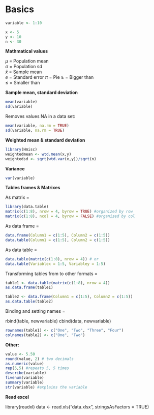 # Basics

```r
variable <- 1:10
```

```r
x <- 5
y <- 10
n <- 30
```

**Mathmatical values**

$\mu$ = Population mean   
$\sigma$ = Population sd   
$\bar{x}$ = Sample mean   
${e}$ = Standard error 
$\pi$ = Pie 
$\ge$ = Bigger than     
$\le$ = Smaller than 

**Sample mean, standard deviation**

```r
mean(variable)
sd(variable)
```

Removes values NA in a data set:

```r
mean(variable, na.rm = TRUE)
sd(variable, na.rm = TRUE)
```

**Weighted mean & standard deviation**

```r
library(Hmisc)
weightedmean <- wtd.mean(x,y)
weightedsd <- sqrt(wtd.var(x,y))/sqrt(n)
```

**Variance**

```r
var(variable)
```

**Tables frames & Matrixes**

As matrix =

```r
library(data.table)
matrix(c(1:8), nrow = 4, byrow = TRUE) #organized by row
matrix(c(1:8), ncol = 4, byrow = FALSE) #organized by col
```

As data frame = 

```r
data.frame(Column1 = c(1:5), Column2 = c(1:5))
data.table(Column1 = c(1:5), Column2 = c(1:5))
```

As data table =

```r
data.table(matrix(c(1:8), nrow = 4)) # or
data.table(Variablex = 1:5, Variabley = 1:5)
```

Transforming tables from to other formats =

```r
table1 <- data.table(matrix(c(1:8), nrow = 4))
as.data.frame(table1)

table2 <- data.frame(Column1 = c(1:5), Column2 = c(1:5))
as.data.table(table2)
```

Binding and setting names = 

rbind(table, newvariable)
cbind(data, newvariable)

```r
rownames(table1) <- c("One", "Two", "Three", "Four")
colnames(table2) <- c("One", "Two")
```

**Other:**

```r
value <- 5.50
round(value, 2) # two decimals
as.numeric(value)
rep(5,5) #repeats 5, 5 times
describe(variable)
fivenum(variable)
summary(variable)
str(variable) #explains the variable
```

**Read excel**

library(readxl)
data <- read.xls("data.xlsx", stringsAsFactors = TRUE)

